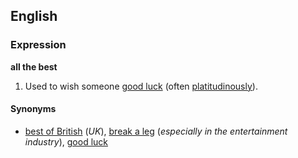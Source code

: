 ==English==
===Expression===
'''all the best'''

#Used to wish someone [[good luck]] (often [[platitudinously]]).

====Synonyms====
*[[best of British]] (''UK''), [[break a leg]] (''especially in the entertainment industry''), [[good luck]]